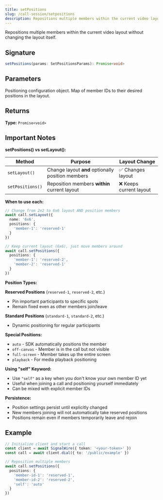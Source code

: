 ```yaml
---
title: setPositions
slug: /call-session/setpositions
description: Repositions multiple members within the current video layout without changing the layout itself.
---
```



Repositions multiple members within the current video layout without changing the layout itself.

## Signature

```typescript
setPositions(params: SetPositionsParams): Promise<void>
```

## Parameters

<APIField name="params" type="SetPositionsParams" required>
  Positioning configuration object.
</APIField>

<APIField name="params.positions" type="Record<string, [VideoPosition](/sdks/signalwire-sdk/types#videoposition)>" required>
  Map of member IDs to their desired positions in the layout.
</APIField>

## Returns

**Type:** `Promise<void>`

## Important Notes

**setPositions() vs setLayout():**

| Method | Purpose | Layout Change |
|--------|---------|---------------|
| `setLayout()` | Change layout **and** optionally position members | ✅ Changes layout |
| `setPositions()` | Reposition members **within** current layout | ❌ Keeps current layout |

**When to use each:**

```typescript
// Change from 2x2 to 6x6 layout AND position members
await call.setLayout({
  name: '6x6',
  positions: {
    'member-1': 'reserved-1'
  }
})

// Keep current layout (6x6), just move members around
await call.setPositions({
  positions: {
    'member-1': 'reserved-2',
    'member-2': 'reserved-1'
  }
})
```

**Position Types:**

**Reserved Positions** (`reserved-1`, `reserved-2`, etc.)
- Pin important participants to specific spots
- Remain fixed even as other members join/leave

**Standard Positions** (`standard-1`, `standard-2`, etc.)
- Dynamic positioning for regular participants

**Special Positions:**
- `auto` - SDK automatically positions the member
- `off-canvas` - Member is in the call but not visible
- `full-screen` - Member takes up the entire screen
- `playback` - For media playback positioning

**Using "self" Keyword:**
- Use `"self"` as a key when you don't know your own member ID yet
- Useful when joining a call and positioning yourself immediately
- Can be mixed with explicit member IDs

**Persistence:**
- Position settings persist until explicitly changed
- New members joining will not automatically take reserved positions
- Positions remain even if members temporarily leave and rejoin

## Example

```typescript
// Initialize client and start a call
const client = await SignalWire({ token: '<your-token>' })
const call = await client.dial({ to: '/public/example' })

// Reposition multiple members
await call.setPositions({
  positions: {
    'member-id-1': 'reserved-1',
    'member-id-2': 'reserved-2',
    'self': 'auto'
  }
})
```
